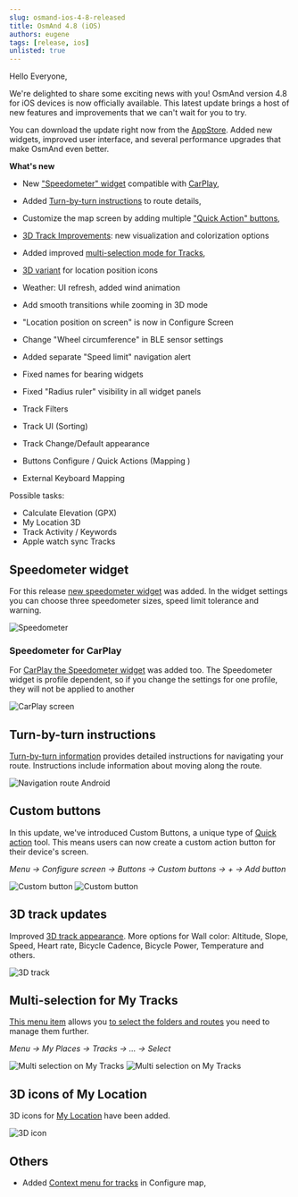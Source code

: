```yaml
---
slug: osmand-ios-4-8-released
title: OsmAnd 4.8 (iOS)
authors: eugene
tags: [release, ios]
unlisted: true
---
```



Hello Everyone,

We're delighted to share some exciting news with you! OsmAnd version 4.8 for iOS devices is now officially available. This latest update brings a host of new features and improvements that we can't wait for you to try.

You can download the update right now from the [AppStore](https://itunes.apple.com/us/app/osmand-maps-travel-navigate/id934850257). Added new widgets, improved user interface, and several performance upgrades that make OsmAnd even better.


<!--truncate-->

**What's new**


<!--

- New "Speedometer" widget compatible with CarPlay
- Added Turn-by-turn instructions to route details
- Customize the map screen by adding multiple "Quick Action" buttons
- 3D Track Improvements: new visualization and colorization options
- Added improved multi-selection mode for Tracks
- 3D variant for location position icons
- Weather: UI refresh, added wind animation
- Add smooth transitions while zooming in 3D mode
- "Location position on screen" is now in Configure Screen
- Change "Wheel circumference" in BLE sensor settings
- Added separate "Speed limit" navigation alert 
- Fixed names for bearing widgets
- Fixed "Radius ruler" visibility in all widget panels

-->

- New ["Speedometer" widget](#speedometer-widget) compatible with [CarPlay](#speedometer-for-carplay),
- Added [Turn-by-turn instructions](#turn-by-turn-instructions) to route details,
- Customize the map screen by adding multiple ["Quick Action" buttons](#custom-buttons),
- [3D Track Improvements](#3d-track-updates): new visualization and colorization options
- Added improved [multi-selection mode for Tracks](#multi-selection-for-my-tracks),
- [3D variant](#3d-icons-of-my-location) for location position icons
- Weather: UI refresh, added wind animation
- Add smooth transitions while zooming in 3D mode
- "Location position on screen" is now in Configure Screen
- Change "Wheel circumference" in BLE sensor settings
- Added separate "Speed limit" navigation alert 
- Fixed names for bearing widgets
- Fixed "Radius ruler" visibility in all widget panels



- Track Filters 
- Track UI (Sorting)
- Track Change/Default appearance
- Buttons Configure / Quick Actions (Mapping )
- External Keyboard Mapping

Possible tasks:
- Calculate Elevation (GPX)
- My Location 3D
- Track Activity / Keywords
- Apple watch sync Tracks


## Speedometer widget

For this release [new speedometer widget](https://osmand.net/docs/user/widgets/info-widgets/#speedometer) was added. In the widget settings you can choose three speedometer sizes, speed limit tolerance and warning. 

![Speedometer](@site/static/img/widgets/speedometer_2_ios.png) 

### Speedometer for CarPlay

For [CarPlay the Speedometer widget](https://osmand.net/docs/user/navigation/car-play#speedometer) was added too. The Speedometer widget is profile dependent, so if you change the settings for one profile, they will not be applied to another

![CarPlay screen](@site/static/img/navigation/auto-car/speedometer_carplay_2_ios.png) 


## Turn-by-turn instructions

[Turn-by-turn information](https://osmand.net/docs/user/navigation/setup/route-details/#turn-by-turn-information) provides detailed instructions for navigating your route. Instructions include information about moving along the route.

![Navigation route Android](@site/static/img/navigation/route/navigation_turn_ios.png) 

## Custom buttons

In this update, we've introduced Custom Buttons, a unique type of [Quick action](https://osmand.net/docs/user/widgets/quick-action#custom-buttons) tool. This means users can now create a custom action button for their device's screen.

_Menu → Configure screen → Buttons → Custom buttons → + → Add button_

![Custom button](./img/custom_button.png) ![Custom button](./img/custom_button_1.png)

## 3D track updates

Improved [3D track appearance](https://osmand.net/docs/user/map/tracks-on-map/track-appearance#3d-track). More options for Wall color: Altitude, Slope, Speed, Heart rate, Bicycle Cadence, Bicycle Power, Temperature and others.

![3D track](./img/3d_track.png)


## Multi-selection for My Tracks


[This menu item](https://osmand.net/docs/user/personal/tracks/manage-tracks#three-dot-menu) allows you [to select the folders and routes](https://osmand.net/docs/user/personal/tracks/manage-tracks#selection-mode) you need to manage them further.

_Menu → My Places → Tracks → &#8230; → Select_

![Multi selection on My Tracks](./img/multi_selection.png) ![Multi selection on My Tracks](./img/multi_selection_1.png)

## 3D icons of My Location

3D icons for [My Location](https://osmand.net/docs/user/personal/profiles#profile-appearance) have been added.

![3D icon](./img/3d_icon.png)




## Others

- Added [Context menu for tracks](https://github.com/osmandapp/OsmAnd-iOS/issues/3488) in Configure map,